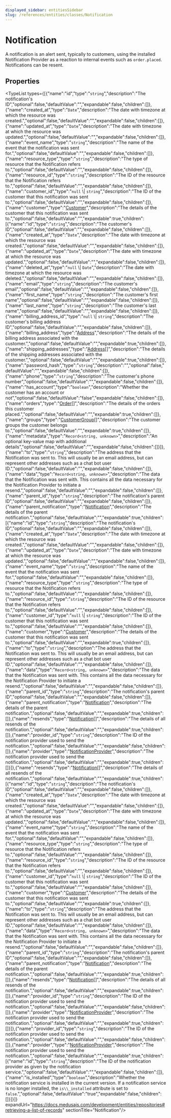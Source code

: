```yaml
---
displayed_sidebar: entitiesSidebar
slug: /references/entities/classes/Notification
---
```



# Notification

A notification is an alert sent, typically to customers, using the installed Notification Provider as a reaction to internal events such as `order.placed`. Notifications can be resent.

## Properties

<TypeList types={[{"name":"id","type":"`string`","description":"The notification's ID","optional":false,"defaultValue":"","expandable":false,"children":[]},{"name":"created_at","type":"`Date`","description":"The date with timezone at which the resource was created.","optional":false,"defaultValue":"","expandable":false,"children":[]},{"name":"updated_at","type":"`Date`","description":"The date with timezone at which the resource was updated.","optional":false,"defaultValue":"","expandable":false,"children":[]},{"name":"event_name","type":"`string`","description":"The name of the event that the notification was sent for.","optional":false,"defaultValue":"","expandable":false,"children":[]},{"name":"resource_type","type":"`string`","description":"The type of resource that the Notification refers to.","optional":false,"defaultValue":"","expandable":false,"children":[]},{"name":"resource_id","type":"`string`","description":"The ID of the resource that the Notification refers to.","optional":false,"defaultValue":"","expandable":false,"children":[]},{"name":"customer_id","type":"`null` \\| `string`","description":"The ID of the customer that this notification was sent to.","optional":false,"defaultValue":"","expandable":false,"children":[]},{"name":"customer","type":"[Customer](entities.Customer.mdx)","description":"The details of the customer that this notification was sent to.","optional":false,"defaultValue":"","expandable":true,"children":[{"name":"id","type":"`string`","description":"The customer's ID","optional":false,"defaultValue":"","expandable":false,"children":[]},{"name":"created_at","type":"`Date`","description":"The date with timezone at which the resource was created.","optional":false,"defaultValue":"","expandable":false,"children":[]},{"name":"updated_at","type":"`Date`","description":"The date with timezone at which the resource was updated.","optional":false,"defaultValue":"","expandable":false,"children":[]},{"name":"deleted_at","type":"`null` \\| `Date`","description":"The date with timezone at which the resource was deleted.","optional":false,"defaultValue":"","expandable":false,"children":[]},{"name":"email","type":"`string`","description":"The customer's email","optional":false,"defaultValue":"","expandable":false,"children":[]},{"name":"first_name","type":"`string`","description":"The customer's first name","optional":false,"defaultValue":"","expandable":false,"children":[]},{"name":"last_name","type":"`string`","description":"The customer's last name","optional":false,"defaultValue":"","expandable":false,"children":[]},{"name":"billing_address_id","type":"`null` \\| `string`","description":"The customer's billing address ID","optional":false,"defaultValue":"","expandable":false,"children":[]},{"name":"billing_address","type":"[Address](entities.Address.mdx)","description":"The details of the billing address associated with the customer.","optional":false,"defaultValue":"","expandable":true,"children":[]},{"name":"shipping_addresses","type":"[Address](entities.Address.mdx)[]","description":"The details of the shipping addresses associated with the customer.","optional":false,"defaultValue":"","expandable":true,"children":[]},{"name":"password_hash","type":"`string`","description":"","optional":false,"defaultValue":"","expandable":false,"children":[]},{"name":"phone","type":"`string`","description":"The customer's phone number","optional":false,"defaultValue":"","expandable":false,"children":[]},{"name":"has_account","type":"`boolean`","description":"Whether the customer has an account or not","optional":false,"defaultValue":"false","expandable":false,"children":[]},{"name":"orders","type":"[Order](entities.Order.mdx)[]","description":"The details of the orders this customer placed.","optional":false,"defaultValue":"","expandable":true,"children":[]},{"name":"groups","type":"[CustomerGroup](entities.CustomerGroup.mdx)[]","description":"The customer groups the customer belongs to.","optional":false,"defaultValue":"","expandable":true,"children":[]},{"name":"metadata","type":"`Record<string, unknown>`","description":"An optional key-value map with additional details","optional":false,"defaultValue":"","expandable":false,"children":[]}]},{"name":"to","type":"`string`","description":"The address that the Notification was sent to. This will usually be an email address, but can represent other addresses such as a chat bot user ID.","optional":false,"defaultValue":"","expandable":false,"children":[]},{"name":"data","type":"`Record<string, unknown>`","description":"The data that the Notification was sent with. This contains all the data necessary for the Notification Provider to initiate a resend.","optional":false,"defaultValue":"","expandable":false,"children":[]},{"name":"parent_id","type":"`string`","description":"The notification's parent ID","optional":false,"defaultValue":"","expandable":false,"children":[]},{"name":"parent_notification","type":"[Notification](entities.Notification.mdx)","description":"The details of the parent notification.","optional":false,"defaultValue":"","expandable":true,"children":[{"name":"id","type":"`string`","description":"The notification's ID","optional":false,"defaultValue":"","expandable":false,"children":[]},{"name":"created_at","type":"`Date`","description":"The date with timezone at which the resource was created.","optional":false,"defaultValue":"","expandable":false,"children":[]},{"name":"updated_at","type":"`Date`","description":"The date with timezone at which the resource was updated.","optional":false,"defaultValue":"","expandable":false,"children":[]},{"name":"event_name","type":"`string`","description":"The name of the event that the notification was sent for.","optional":false,"defaultValue":"","expandable":false,"children":[]},{"name":"resource_type","type":"`string`","description":"The type of resource that the Notification refers to.","optional":false,"defaultValue":"","expandable":false,"children":[]},{"name":"resource_id","type":"`string`","description":"The ID of the resource that the Notification refers to.","optional":false,"defaultValue":"","expandable":false,"children":[]},{"name":"customer_id","type":"`null` \\| `string`","description":"The ID of the customer that this notification was sent to.","optional":false,"defaultValue":"","expandable":false,"children":[]},{"name":"customer","type":"[Customer](entities.Customer.mdx)","description":"The details of the customer that this notification was sent to.","optional":false,"defaultValue":"","expandable":true,"children":[]},{"name":"to","type":"`string`","description":"The address that the Notification was sent to. This will usually be an email address, but can represent other addresses such as a chat bot user ID.","optional":false,"defaultValue":"","expandable":false,"children":[]},{"name":"data","type":"`Record<string, unknown>`","description":"The data that the Notification was sent with. This contains all the data necessary for the Notification Provider to initiate a resend.","optional":false,"defaultValue":"","expandable":false,"children":[]},{"name":"parent_id","type":"`string`","description":"The notification's parent ID","optional":false,"defaultValue":"","expandable":false,"children":[]},{"name":"parent_notification","type":"[Notification](entities.Notification.mdx)","description":"The details of the parent notification.","optional":false,"defaultValue":"","expandable":true,"children":[]},{"name":"resends","type":"[Notification](entities.Notification.mdx)[]","description":"The details of all resends of the notification.","optional":false,"defaultValue":"","expandable":true,"children":[]},{"name":"provider_id","type":"`string`","description":"The ID of the notification provider used to send the notification.","optional":false,"defaultValue":"","expandable":false,"children":[]},{"name":"provider","type":"[NotificationProvider](entities.NotificationProvider.mdx)","description":"The notification provider used to send the notification.","optional":false,"defaultValue":"","expandable":true,"children":[]}]},{"name":"resends","type":"[Notification](entities.Notification.mdx)[]","description":"The details of all resends of the notification.","optional":false,"defaultValue":"","expandable":true,"children":[{"name":"id","type":"`string`","description":"The notification's ID","optional":false,"defaultValue":"","expandable":false,"children":[]},{"name":"created_at","type":"`Date`","description":"The date with timezone at which the resource was created.","optional":false,"defaultValue":"","expandable":false,"children":[]},{"name":"updated_at","type":"`Date`","description":"The date with timezone at which the resource was updated.","optional":false,"defaultValue":"","expandable":false,"children":[]},{"name":"event_name","type":"`string`","description":"The name of the event that the notification was sent for.","optional":false,"defaultValue":"","expandable":false,"children":[]},{"name":"resource_type","type":"`string`","description":"The type of resource that the Notification refers to.","optional":false,"defaultValue":"","expandable":false,"children":[]},{"name":"resource_id","type":"`string`","description":"The ID of the resource that the Notification refers to.","optional":false,"defaultValue":"","expandable":false,"children":[]},{"name":"customer_id","type":"`null` \\| `string`","description":"The ID of the customer that this notification was sent to.","optional":false,"defaultValue":"","expandable":false,"children":[]},{"name":"customer","type":"[Customer](entities.Customer.mdx)","description":"The details of the customer that this notification was sent to.","optional":false,"defaultValue":"","expandable":true,"children":[]},{"name":"to","type":"`string`","description":"The address that the Notification was sent to. This will usually be an email address, but can represent other addresses such as a chat bot user ID.","optional":false,"defaultValue":"","expandable":false,"children":[]},{"name":"data","type":"`Record<string, unknown>`","description":"The data that the Notification was sent with. This contains all the data necessary for the Notification Provider to initiate a resend.","optional":false,"defaultValue":"","expandable":false,"children":[]},{"name":"parent_id","type":"`string`","description":"The notification's parent ID","optional":false,"defaultValue":"","expandable":false,"children":[]},{"name":"parent_notification","type":"[Notification](entities.Notification.mdx)","description":"The details of the parent notification.","optional":false,"defaultValue":"","expandable":true,"children":[]},{"name":"resends","type":"[Notification](entities.Notification.mdx)[]","description":"The details of all resends of the notification.","optional":false,"defaultValue":"","expandable":true,"children":[]},{"name":"provider_id","type":"`string`","description":"The ID of the notification provider used to send the notification.","optional":false,"defaultValue":"","expandable":false,"children":[]},{"name":"provider","type":"[NotificationProvider](entities.NotificationProvider.mdx)","description":"The notification provider used to send the notification.","optional":false,"defaultValue":"","expandable":true,"children":[]}]},{"name":"provider_id","type":"`string`","description":"The ID of the notification provider used to send the notification.","optional":false,"defaultValue":"","expandable":false,"children":[]},{"name":"provider","type":"[NotificationProvider](entities.NotificationProvider.mdx)","description":"The notification provider used to send the notification.","optional":false,"defaultValue":"","expandable":true,"children":[{"name":"id","type":"`string`","description":"The ID of the notification provider as given by the notification service.","optional":false,"defaultValue":"","expandable":false,"children":[]},{"name":"is_installed","type":"`boolean`","description":"Whether the notification service is installed in the current version. If a notification service is no longer installed, the `is\\_installed` attribute is set to `false`.","optional":false,"defaultValue":"true","expandable":false,"children":[]}]}]} expandUrl="https://docs.medusajs.com/development/entities/repositories#retrieving-a-list-of-records" sectionTitle="Notification"/>

